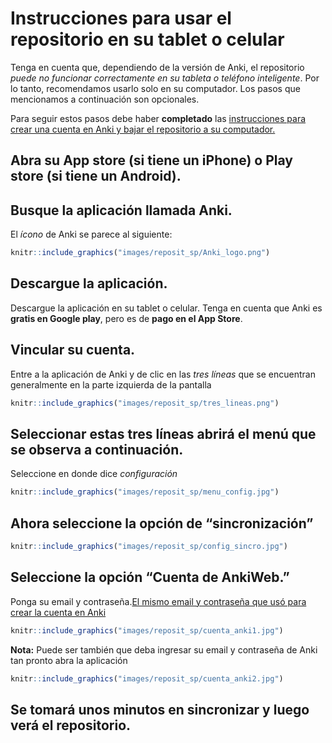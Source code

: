 
# Instrucciones para usar el repositorio en su tablet o celular 

Tenga en cuenta que, dependiendo de la versión de Anki, el repositorio *puede no funcionar correctamente en su tableta o teléfono inteligente*. Por lo tanto, recomendamos usarlo solo en su computador. Los pasos que mencionamos a continuación son opcionales. 

Para seguir estos pasos debe haber **completado** las [instrucciones para crear una cuenta en Anki y bajar el repositorio a su computador.](#cross_0)

## Abra su App store (si tiene un iPhone) o Play store (si tiene un Android). 


## Busque la aplicación llamada Anki. 

El *ícono* de Anki se parece al siguiente: 

```r
knitr::include_graphics("images/reposit_sp/Anki_logo.png")
```


## Descargue la aplicación.

Descargue la aplicación en su tablet o celular. Tenga en cuenta que Anki es **gratis en Google play**, pero es de **pago en el App Store**.


## Vincular su cuenta. 

Entre a la aplicación de Anki y de clic en las *tres líneas* que se encuentran generalmente en la parte izquierda de la pantalla

```r
knitr::include_graphics("images/reposit_sp/tres_lineas.png")
```


## Seleccionar estas tres líneas abrirá el menú que se observa a continuación. 

Seleccione en donde dice *configuración*

```r
knitr::include_graphics("images/reposit_sp/menu_config.jpg")
```



## Ahora seleccione la opción de “sincronización”

```r
knitr::include_graphics("images/reposit_sp/config_sincro.jpg")
```


## Seleccione la opción “Cuenta de AnkiWeb.” 

Ponga su email y contraseña.[El mismo email y contraseña que usó para crear la cuenta en Anki](#cross_1)

```r
knitr::include_graphics("images/reposit_sp/cuenta_anki1.jpg")
```

**Nota:** Puede ser también que deba ingresar su email y contraseña de Anki tan pronto abra la aplicación

```r
knitr::include_graphics("images/reposit_sp/cuenta_anki2.jpg")
```


## Se tomará unos minutos en sincronizar y luego verá el repositorio. 
